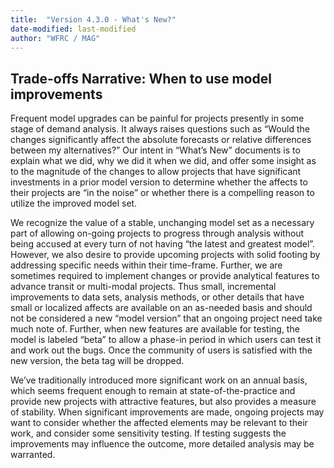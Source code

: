 ```yaml
---
title:  "Version 4.3.0 - What's New?"
date-modified: last-modified
author: "WFRC / MAG"
---
```


## Trade-offs Narrative:  When to use model improvements
Frequent model upgrades can be painful for projects presently in some stage of demand analysis.  It always raises questions such as “Would the changes significantly affect the absolute forecasts or relative differences between my alternatives?”  Our intent in “What’s New” documents is to explain what we did, why we did it when we did, and offer some insight as to the magnitude of the changes to allow projects that have significant investments in a prior model version to determine whether the affects to their projects are “in the noise” or whether there is a compelling reason to utilize the improved model set.

We recognize the value of a stable, unchanging model set as a necessary part of allowing on-going projects to progress through analysis without being accused at every turn of not having “the latest and greatest model”.  However, we also desire to provide upcoming projects with solid footing by addressing specific needs within their time-frame.  Further, we are sometimes required to implement changes or provide analytical features to advance transit or multi-modal projects.  Thus small, incremental improvements to data sets, analysis methods, or other details that have small or localized affects are available on an as-needed basis and should not be considered a new “model version” that an ongoing project need take much note of.  Further, when new features are available for testing, the model is labeled “beta” to allow a phase-in period in which users can test it and work out the bugs.  Once the community of users is satisfied with the new version, the beta tag will be dropped.

We’ve traditionally introduced more significant work on an annual basis, which seems frequent enough to remain at state-of-the-practice and provide new projects with attractive features, but also provides a measure of stability.  When significant improvements are made, ongoing projects may want to consider whether the affected elements may be relevant to their work, and consider some sensitivity testing.  If testing suggests the improvements may influence the outcome, more detailed analysis may be warranted. 


